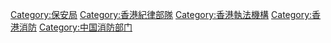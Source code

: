 {{Catmore}}

[[Category:保安局|Category:保安局]]
[[Category:香港紀律部隊|Category:香港紀律部隊]]
[[Category:香港執法機構|Category:香港執法機構]]
[[Category:香港消防|Category:香港消防]]
[[Category:中国消防部门|Category:中国消防部门]]